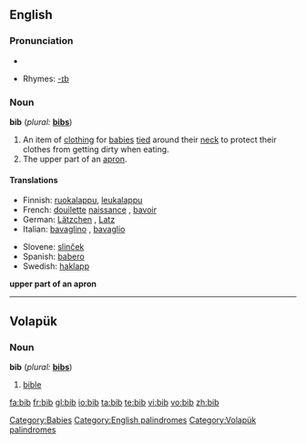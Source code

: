 ==English==

===Pronunciation===
* {{audio|en-us-bib.ogg|Audio (US)}}

* Rhymes: [[Rhymes:English:-ɪb|-ɪb]]

===Noun===
'''bib'''  (''plural:'' '''[[bibs]]''')

# An item of [[clothing]] for [[baby|babies]] [[tie]]d around their [[neck]] to protect their clothes from getting dirty when eating.
# The upper part of an [[apron]].

====Translations====
{{trans-top|item of clothing for babies}}
* Finnish: [[ruokalappu]], [[leukalappu]]
* French: [[douilette]] [[naissance]] {{f}}, [[bavoir]] {{m}}
* German: [[Lätzchen]] {{n}}, [[Latz]] {{m}}
* Italian: [[bavaglino]] {{m}}, [[bavaglio]] {{m}}
{{trans-mid}}
* Slovene: [[slinček]] {{m}}
* Spanish: [[babero]] {{m}}
* Swedish: [[haklapp]] {{c}}
{{trans-bottom}}

'''upper part of an apron'''

[[Category:Babies]]
[[Category:English palindromes]]

----

==Volapük==

===Noun===
'''bib'''  (''plural:'' '''[[bibs]]''')

# [[bible]]

[[Category:Volapük palindromes]]

[[fa:bib]]
[[fr:bib]]
[[gl:bib]]
[[io:bib]]
[[ta:bib]]
[[te:bib]]
[[vi:bib]]
[[vo:bib]]
[[zh:bib]]